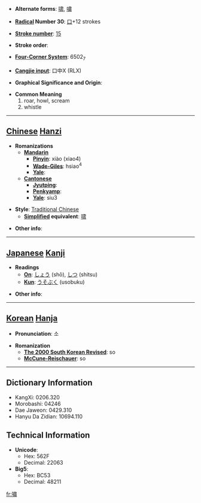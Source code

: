* '''Alternate forms''': [[啸]], [[嘨]]

* '''[[Wiktionary:Chinese radical index| Radical]] Number 30''': [[Wiktionary:Chinese radical index 口|口]]+12 strokes

* '''[[Wiktionary:Chinese total strokes index|Stroke number]]''': [[Wiktionary:Chinese total strokes index 15|15]]

* '''Stroke order''': 

* '''[[Wiktionary:Chinese four corner index|Four-Corner System]]''': 6502<sub>7</sub>

* '''[[Wiktionary:Chinese Cangjie index|Cangjie input]]''': 口中X (RLX)

* '''Graphical Significance and Origin''': 

* '''Common Meaning'''
*#roar, howl, scream
*# whistle


----

== [[Chinese]] [[Hanzi]] ==

* '''Romanizations'''
** '''[[Mandarin]]'''
*** '''[[Pinyin]]''': xiào (xiao4)
*** '''[[Wade-Giles]]''': hsiao<sup>4</sup>
*** '''[[Yale]]''': 
** '''[[Cantonese]]'''
*** '''[[Jyutping]]''':
*** '''[[Penkyamp]]''': 
*** '''[[Yale]]''': siu3

* '''Style''': [[Traditional Chinese]] 
** '''[[Simplified Chinese|Simplified]] equivalent''': [[啸]]

* '''Other info''': 

----

== [[Japanese]] [[Kanji]] ==

* '''Readings'''
** '''[[On]]''': [[しょう]] (shō), [[しつ]] (shitsu)
** '''[[Kun]]''': [[うそぶく]] (usobuku)

* '''Other info''':  

----

== [[Korean]] [[Hanja]] ==

* '''Pronunciation''': 소

* '''Romanization'''
** '''[[The 2000 South Korean Revised Romanization|The 2000 South Korean Revised]]''': so
** '''[[McCune-Reischauer]]''': so

----

== Dictionary Information ==

* KangXi: 0206.320
* Morobashi: 04246
* Dae Jaweon: 0429.310
* Hanyu Da Zidian: 10694.110

== Technical Information ==

* '''Unicode''':
** Hex: 562F
** Decimal: 22063
* '''Big5''':
** Hex: BC53
** Decimal: 48211

[[fr:嘯]]
